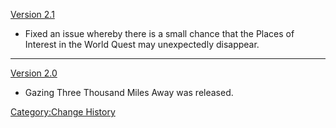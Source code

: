 [[Version 2.1]]
*Fixed an issue whereby there is a small chance that the Places of Interest in the World Quest may unexpectedly disappear.
----
[[Version 2.0]]
*Gazing Three Thousand Miles Away was released.

<noinclude>[[Category:Change History]]</noinclude>